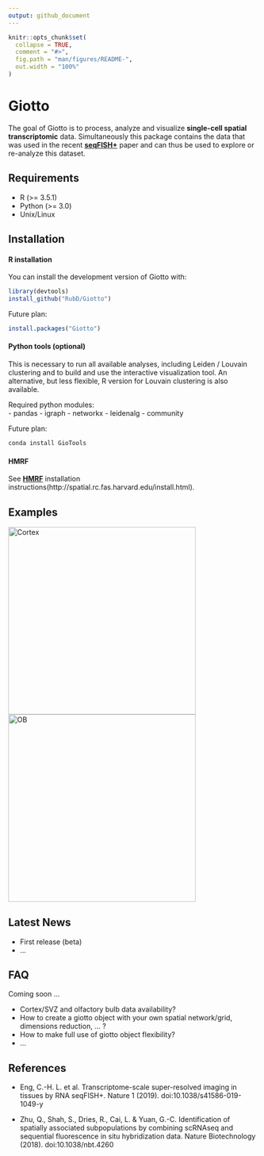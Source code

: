 ```yaml
---
output: github_document
---
```


<!-- README.md is generated from README.Rmd. Please edit that file -->

```r
knitr::opts_chunk$set(
  collapse = TRUE,
  comment = "#>",
  fig.path = "man/figures/README-",
  out.width = "100%"
)
```
# Giotto

<!-- badges: start -->
<!-- badges: end -->

The goal of Giotto is to process, analyze and visualize **single-cell spatial transcriptomic** data. Simultaneously this package contains the data that was used in the recent [**seqFISH+**](https://www.nature.com/articles/s41586-019-1049-y) paper and can thus be used to explore or re-analyze this dataset.

## Requirements

- R (>= 3.5.1)
- Python (>= 3.0)
- Unix/Linux


## Installation

#### R installation

You can install the development version of Giotto with:

``` r
library(devtools)
install_github("RubD/Giotto")
```

Future plan:
``` r
install.packages("Giotto")
```

#### Python tools (optional)  
This is necessary to run all available analyses, including Leiden / Louvain clustering and to build and use the interactive visualization tool. An alternative, but less flexible, R version for Louvain clustering is also available.

Required python modules:  
- pandas
- igraph
- networkx
- leidenalg
- community

Future plan:  
``` python
conda install GioTools
```


#### HMRF
See [**HMRF**](http://www.nature.com/articles/nbt.4260) installation instructions(http://spatial.rc.fas.harvard.edu/install.html).



## Examples
[![Cortex](./inst/images/cortex_image_summary.png){width=10cm}](./inst/examples/mouse_cortex_svz/mouse_cortex_example.md)
[![OB](./inst/images/OB_image_summary.png){width=10cm}](./inst/examples/mouse_olfactory_bulb/mouse_olfactory_bulb_example.md)



## Latest News

- First release (beta)
- ...


## FAQ  

Coming soon ...  

- Cortex/SVZ and olfactory bulb data availability?
- How to create a giotto object with your own spatial network/grid, dimensions reduction, ... ?  
- How to make full use of giotto object flexibility?
- ...


## References

- Eng, C.-H. L. et al. Transcriptome-scale super-resolved imaging in tissues by RNA seqFISH+. Nature 1 (2019). doi:10.1038/s41586-019-1049-y

- Zhu, Q., Shah, S., Dries, R., Cai, L. & Yuan, G.-C. Identification of spatially associated subpopulations by combining scRNAseq and sequential fluorescence in situ hybridization data. Nature Biotechnology (2018). doi:10.1038/nbt.4260




